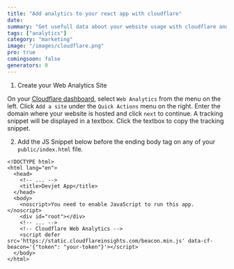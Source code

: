 ```yaml
---
title: "Add analytics to your react app with cloudflare"
date:
summary: "Get usefull data about your website usage with cloudflare and react"
tags: ["analytics"]
category: "marketing"
image: "/images/cloudflare.png"
pro: true
comingsoon: false
generators: 0
---
```


1. Create your Web Analytics Site

On your [Cloudflare dashboard](https://dash.cloudflare.com/), select `Web Analytics` from the menu on the left. Click `Add a site` under the `Quick Actions` menu on the right. Enter the domain where your website is hosted and click `next` to continue. A tracking snippet will be displayed in a textbox. Click the textbox to copy the tracking snippet.

2. Add the JS Snippet below before the ending body tag on any of your `public/index.html` file.

```html:_document.tsx {11,12}
<!DOCTYPE html>
<html lang="en">
  <head>
    <!-- ... -->
    <title>Devjet App</title>
  </head>
  <body>
    <noscript>You need to enable JavaScript to run this app.</noscript>
    <div id="root"></div>
    <!-- ... -->
    <!-- Cloudflare Web Analytics -->
    <script defer src='https://static.cloudflareinsights.com/beacon.min.js' data-cf-beacon='{"token": "your-token"}'></script>
  </body>
</html>
```
